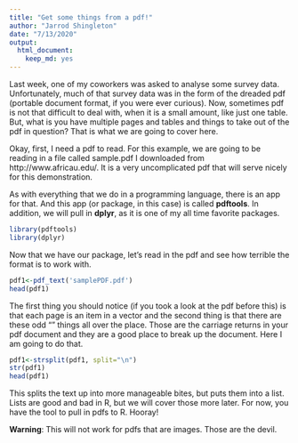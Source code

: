 ```yaml
---
title: "Get some things from a pdf!"
author: "Jarrod Shingleton"
date: "7/13/2020"
output: 
  html_document: 
    keep_md: yes
---
```


Last week, one of my coworkers was asked to analyse some survey data. Unfortunately, much of that survey data was in the form of the dreaded pdf (portable document format, if you were ever curious). Now, sometimes pdf is not that difficult to deal with, when it is a small amount, like just one table. But, what is you have multiple pages and tables and things to take out of the pdf in question? That is what we are going to cover here.

Okay, first, I need a pdf to read. For this example, we are going to be reading in a file called sample.pdf I downloaded from http://www.africau.edu/. It is a very uncomplicated pdf that will serve nicely for this demonstration.

As with everything that we do in a programming language, there is an app for that. And this app (or package, in this case) is called **pdftools**. In addition, we will pull in **dplyr**, as it is one of my all time favorite packages.

```r
library(pdftools)
library(dplyr)
```

Now that we have our package, let's read in the pdf and see how terrible the format is to work with.

```r
pdf1<-pdf_text('samplePDF.pdf')
head(pdf1)
```

The first thing you should notice (if you took a look at the pdf before this) is that each page is an item in a vector and the second thing is that there are these odd "\n" things all over the place. Those are the carriage returns in your pdf document and they are a good place to break up the document. Here I am going to do that.

```r
pdf1<-strsplit(pdf1, split="\n")
str(pdf1)
head(pdf1)
```

This splits the text up into more manageable bites, but puts them into a list. Lists are good and bad in R, but we will cover those more later. For now, you have the tool to pull in pdfs to R. Hooray!

**Warning**: This will not work for pdfs that are images. Those are the devil.